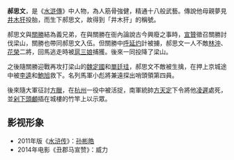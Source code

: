 {{unreferenced|time=2019-06-14T13:44:25+00:00}}
{{水浒人物 |
 人物姓名 = 郝思文 |
 座次 = 41，地煞星 |
 星名 = 地雄星 |
 绰号 = 井木犴 |
 身份 = 凌州蒲東縣巡檢 |
 使用兵器 =  |
 梁山职司 = 馬軍小彪將兼遠探出哨頭領 |
 出场回目 = 063 |
 赞诗 = 千丈淩雲豪氣<br>一團筋骨精神<br>橫槍躍馬蕩征塵<br>四海英雄難近<br>身著戰袍錦繡<br>七星甲掛龍鱗<br>天丁元是郝思文<br>飛馬當前出陣
 |}}

'''郝思文'''，是《[[水滸傳|水滸傳]]》中人物，為人筋骨強健，精通十八般武藝。傳說他母親夢見[[井宿|井木犴]]投胎，而生下郝思文，故得到「井木犴」的稱號。

郝思文與[[關勝|關勝]]結為義兄弟，在與關勝在衙內論說古今興廢之事時，[[宣贊|宣贊]]徵召關勝討伐梁山，關勝也帶同郝思文入伍。但關勝中[[呼延灼|呼延灼]]計被擄，郝思文一人不敵[[林沖|林沖]]、[[花榮|花榮]]二將，回馬逃走時被[[扈三娘|扈三娘]]捕獲。後來一同投降了梁山。

之後隨關勝迎戰再攻打梁山的[[魏定國|魏定國]]和[[單廷珪|單廷珪]]，郝思文不敵被生擒，在押上京城途中被[[李逵|李逵]]和[[鮑旭|鮑旭]]救下。名列馬軍小彪將兼遠探出哨頭領第四員。

後來隨大軍征討[[方臘|方臘]]，在[[杭州|杭州]]一役中被活捉，南軍統帥[[方天定|方天定]]下令將他[[凌遲|凌遲]]處死，並[[梟首|剁下頭顱]]插在城樓的竹竿上以示眾。

== 影视形象 ==
*2011年版《[[水浒传_(2011年电视剧)|水浒传]]》：[[孙彬皓|孙彬皓]]
*2014年电影《丑郡马宣赞》：威力

{{梁山泊馬軍小彪將兼遠探出哨頭領}}
{{108将}}